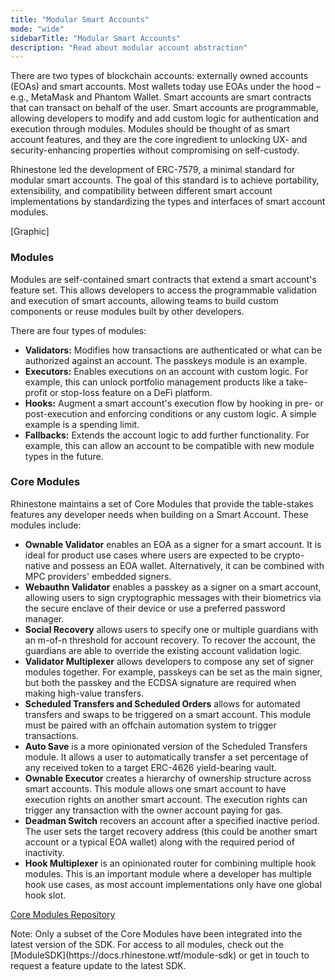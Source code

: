 ```yaml
---
title: "Modular Smart Accounts"
mode: "wide"
sidebarTitle: "Modular Smart Accounts"
description: "Read about modular account abstraction"
---
```


There are two types of blockchain accounts: externally owned accounts (EOAs) and smart accounts. Most wallets today use EOAs under the hood – e.g., MetaMask and Phantom Wallet. Smart accounts are smart contracts that can transact on behalf of the user. Smart accounts are programmable, allowing developers to modify and add custom logic for authentication and execution through modules. Modules should be thought of as smart account features, and they are the core ingredient to unlocking UX- and security-enhancing properties without compromising on self-custody.

Rhinestone led the development of ERC-7579, a minimal standard for modular smart accounts. The goal of this standard is to achieve portability, extensibility, and compatibility between different smart account implementations by standardizing the types and interfaces of smart account modules.

[Graphic]

### Modules

Modules are self-contained smart contracts that extend a smart account's feature set. This allows developers to access the programmable validation and execution of smart accounts, allowing teams to build custom components or reuse modules built by other developers.

There are four types of modules:

- **Validators:** Modifies how transactions are authenticated or what can be authorized against an account. The passkeys module is an example.
- **Executors:** Enables executions on an account with custom logic. For example, this can unlock portfolio management products like a take-profit or stop-loss feature on a DeFi platform. 
- **Hooks:** Augment a smart account's execution flow by hooking in pre- or post-execution and enforcing conditions or any custom logic. A simple example is a spending limit.
- **Fallbacks:** Extends the account logic to add further functionality. For example, this can allow an account to be compatible with new module types in the future.

### Core Modules

Rhinestone maintains a set of Core Modules that provide the table-stakes features any developer needs when building on a Smart Account. These modules include:

- **Ownable Validator** enables an EOA as a signer for a smart account. It is ideal for product use cases where users are expected to be crypto-native and possess an EOA wallet. Alternatively, it can be combined with MPC providers' embedded signers.
- **Webauthn Validator** enables a passkey as a signer on a smart account, allowing users to sign cryptographic messages with their biometrics via the secure enclave of their device or use a preferred password manager.
- **Social Recovery** allows users to specify one or multiple guardians with an m-of-n threshold for account recovery. To recover the account, the guardians are able to override the existing account validation logic.
- **Validator Multiplexer** allows developers to compose any set of signer modules together. For example, passkeys can be set as the main signer, but both the passkey and the ECDSA signature are required when making high-value transfers.
- **Scheduled Transfers and Scheduled Orders** allows for automated transfers and swaps to be triggered on a smart account. This module must be paired with an offchain automation system to trigger transactions.
- **Auto Save** is a more opinionated version of the Scheduled Transfers module. It allows a user to automatically transfer a set percentage of any received token to a target ERC-4626 yield-bearing vault.
- **Ownable Executor** creates a hierarchy of ownership structure across smart accounts. This module allows one smart account to have execution rights on another smart account. The execution rights can trigger any transaction with the owner account paying for gas.
- **Deadman Switch** recovers an account after a specified inactive period. The user sets the target recovery address (this could be another smart account or a typical EOA wallet) along with the required period of inactivity.
- **Hook Multiplexer** is an opinionated router for combining multiple hook modules. This is an important module where a developer has multiple hook use cases, as most account implementations only have one global hook slot.

[Core Modules Repository](../../sdk/core-setup/core-modules)

<Info>
  Note: Only a subset of the Core Modules have been integrated into the latest version of the SDK. For access to all modules, check out the [ModuleSDK](https://docs.rhinestone.wtf/module-sdk) or get in touch to request a feature update to the latest SDK.
</Info>
